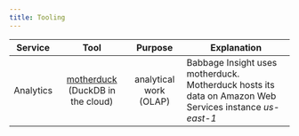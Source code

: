 ```yaml
---
title: Tooling
---
```


| **Service**      | **Tool**                                                                            | **Purpose**              | **Explanation**                                                                                                                                     |
|:----------------:|:----------------------------------------------------------------------------------:|:------------------------:|------------------------------------------------------------------------------------------------------------------------------------------------------|
| Analytics        | [motherduck](https://www.motherduck.com/) (DuckDB in the cloud)                    | analytical work (OLAP)   | Babbage Insight uses motherduck. Motherduck hosts its data on Amazon Web Services instance *us-east-1*                                               |
